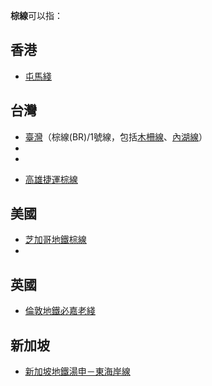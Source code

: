{{线路名消歧义}}
'''棕線'''可以指：
==香港==
* [[屯馬綫|屯馬綫]]
==台灣==
* [[臺灣|臺灣]]{{TRTS}}{{文湖線}}（棕線(BR)/1號線，包括[[木柵線|木柵線]]、[[內湖線|內湖線]]）
*{{TMRTS}}{{桃捷棕線}}
*{{TNRT}}{{臺南捷運棕線}}
*{{KRT}} [[高雄捷運棕線|高雄捷運棕線]]

==美國==
* [[芝加哥地鐵棕線|芝加哥地鐵棕線]]
* {{link-en|德里地鐵棕線|Brown Line (Delhi Metro)}}
==英國==
* [[必嘉老綫|倫敦地鐵必嘉老綫]]
==新加坡==
* [[新加坡地鐵湯申－東海岸線|新加坡地鐵湯申－東海岸線]]
{{Disambig|CAT=二字消歧义}}